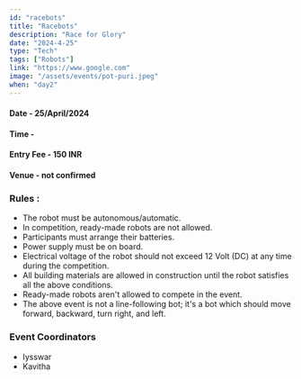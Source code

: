 ```yaml
---
id: "racebots"
title: "Racebots"
description: "Race for Glory"
date: "2024-4-25"
type: "Tech" 
tags: ["Robots"]
link: "https://www.google.com"
image: "/assets/events/pot-puri.jpeg"
when: "day2"
---
```



<h4>Date - 25/April/2024</h4>
<h4>Time - </h4>
<h4>Entry Fee - 150 INR </h4>
<h4>Venue - not confirmed</h4>
<h3>Rules :</h3>

- The robot must be autonomous/automatic.
- In competition, ready-made robots are not allowed.
- Participants must arrange their batteries.
- Power supply must be on board.
- Electrical voltage of the robot should not exceed 12 Volt (DC) at any time during the competition.
- All building materials are allowed in construction until the robot satisfies all the above conditions.
- Ready-made robots aren't allowed to compete in the event.
- The above event is not a line-following bot; it's a bot which should move forward, backward, turn right, and left.

<h3>Event Coordinators</h3>

- Iysswar 
- Kavitha

